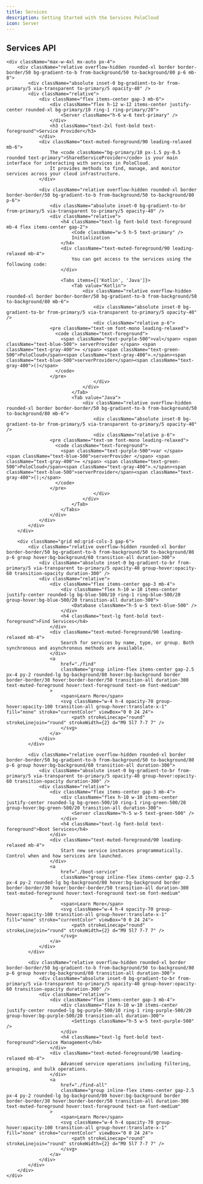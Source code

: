 ```yaml
---
title: Services
description: Getting Started with the Services PoloCloud
icon: Server
---
```



<div className="max-w-4xl mx-auto px-4 my-20">
    <div className="h-[2px] bg-gradient-to-r from-transparent via-border/40 to-transparent" />
    <div className="h-px mt-1 bg-gradient-to-r from-transparent via-primary/30 to-transparent blur-sm" />
</div>

<div className="relative py-12">
    <div className="absolute inset-0 bg-gradient-to-r from-primary/5 via-primary/10 to-primary/5 blur-[100px] opacity-40" />
    <div className="text-center mb-10 relative">
        <div className="absolute inset-0 bg-gradient-to-r from-primary/20 via-primary/30 to-primary/20 blur-[32px] opacity-20" />
        <h2 className="relative text-3xl font-bold bg-gradient-to-r from-foreground via-primary to-foreground bg-clip-text text-transparent tracking-tight">
            Services API
        </h2>
        <div className="w-20 h-1 bg-gradient-to-r from-transparent via-primary/50 to-transparent rounded-full mx-auto mt-4" />
    </div>

    <div className="max-w-4xl mx-auto px-4">
        <div className="relative overflow-hidden rounded-xl border border-border/50 bg-gradient-to-b from-background/50 to-background/80 p-6 mb-8">
            <div className="absolute inset-0 bg-gradient-to-br from-primary/5 via-transparent to-primary/5 opacity-40" />
            <div className="relative">
                <div className="flex items-center gap-3 mb-6">
                    <div className="flex h-12 w-12 items-center justify-center rounded-xl bg-primary/10 ring-1 ring-primary/20">
                        <Server className="h-6 w-6 text-primary" />
                    </div>
                    <h3 className="text-2xl font-bold text-foreground">Service Provider</h3>
                </div>
                <div className="text-muted-foreground/90 leading-relaxed mb-6">
                    The <code className="bg-primary/10 px-1.5 py-0.5 rounded text-primary">SharedServiceProvider</code> is your main interface for interacting with services in PoloCloud.
                    It provides methods to find, manage, and monitor services across your cloud infrastructure.
                </div>

                <div className="relative overflow-hidden rounded-xl border border-border/50 bg-gradient-to-b from-background/50 to-background/80 p-6">
                    <div className="absolute inset-0 bg-gradient-to-br from-primary/5 via-transparent to-primary/5 opacity-40" />
                    <div className="relative">
                        <h4 className="text-lg font-bold text-foreground mb-4 flex items-center gap-2">
                            <Code className="w-5 h-5 text-primary" />
                            Initialization
                        </h4>
                        <div className="text-muted-foreground/90 leading-relaxed mb-4">
                            You can get access to the services using the following code:
                        </div>

                        <Tabs items={['Kotlin', 'Java']}>
                            <Tab value="Kotlin">
                                <div className="relative overflow-hidden rounded-xl border border-border/50 bg-gradient-to-b from-background/50 to-background/80 mb-6">
                                    <div className="absolute inset-0 bg-gradient-to-br from-primary/5 via-transparent to-primary/5 opacity-40" />
                                    <div className="relative p-6">
                    <pre className="text-sm font-mono leading-relaxed">
                      <code className="text-foreground">
                        <span className="text-purple-500">val</span> <span className="text-blue-500"> serverProvider </span> <span className="text-gray-400">= </span> <span className="text-green-500">PoloCloud</span><span className="text-gray-400">.</span><span className="text-blue-500">serverProvider</span><span className="text-gray-400">()</span>
                      </code>
                    </pre>
                                    </div>
                                </div>
                            </Tab>
                            <Tab value="Java">
                                <div className="relative overflow-hidden rounded-xl border border-border/50 bg-gradient-to-b from-background/50 to-background/80 mb-6">
                                    <div className="absolute inset-0 bg-gradient-to-br from-primary/5 via-transparent to-primary/5 opacity-40" />
                                    <div className="relative p-6">
                    <pre className="text-sm font-mono leading-relaxed">
                      <code className="text-foreground">
                        <span className="text-purple-500">var </span> <span className="text-blue-500">serverProvider </span> <span className="text-gray-400">= </span> <span className="text-green-500">PoloCloud</span><span className="text-gray-400">.</span><span className="text-blue-500">serverProvider</span><span className="text-gray-400">();</span>
                      </code>
                    </pre>
                                    </div>
                                </div>
                            </Tab>
                        </Tabs>
                    </div>
                </div>
            </div>
        </div>

        <div className="grid md:grid-cols-3 gap-6">
            <div className="relative overflow-hidden rounded-xl border border-border/50 bg-gradient-to-b from-background/50 to-background/80 p-6 group hover:bg-background/60 transition-all duration-300">
                <div className="absolute inset-0 bg-gradient-to-br from-primary/5 via-transparent to-primary/5 opacity-40 group-hover:opacity-60 transition-opacity duration-300" />
                <div className="relative">
                    <div className="flex items-center gap-3 mb-4">
                        <div className="flex h-10 w-10 items-center justify-center rounded-lg bg-blue-500/10 ring-1 ring-blue-500/20 group-hover:bg-blue-500/20 transition-all duration-300">
                            <Database className="h-5 w-5 text-blue-500" />
                        </div>
                        <h4 className="text-lg font-bold text-foreground">Find Services</h4>
                    </div>
                    <div className="text-muted-foreground/90 leading-relaxed mb-4">
                        Search for services by name, type, or group. Both synchronous and asynchronous methods are available.
                    </div>
                    <a
                        href="./find"
                        className="group inline-flex items-center gap-2.5 px-4 py-2 rounded-lg bg-background/80 hover:bg-background border border-border/30 hover:border-border/50 transition-all duration-300 text-muted-foreground hover:text-foreground text-sm font-medium"
                    >
                        <span>Learn More</span>
                        <svg className="w-4 h-4 opacity-70 group-hover:opacity-100 transition-all group-hover:translate-x-1" fill="none" stroke="currentColor" viewBox="0 0 24 24">
                            <path strokeLinecap="round" strokeLinejoin="round" strokeWidth={2} d="M9 5l7 7-7 7" />
                        </svg>
                    </a>
                </div>
            </div>

            <div className="relative overflow-hidden rounded-xl border border-border/50 bg-gradient-to-b from-background/50 to-background/80 p-6 group hover:bg-background/60 transition-all duration-300">
                <div className="absolute inset-0 bg-gradient-to-br from-primary/5 via-transparent to-primary/5 opacity-40 group-hover:opacity-60 transition-opacity duration-300" />
                <div className="relative">
                    <div className="flex items-center gap-3 mb-4">
                        <div className="flex h-10 w-10 items-center justify-center rounded-lg bg-green-500/10 ring-1 ring-green-500/20 group-hover:bg-green-500/20 transition-all duration-300">
                            <Server className="h-5 w-5 text-green-500" />
                        </div>
                        <h4 className="text-lg font-bold text-foreground">Boot Services</h4>
                    </div>
                    <div className="text-muted-foreground/90 leading-relaxed mb-4">
                        Start new service instances programmatically. Control when and how services are launched.
                    </div>
                    <a
                        href="./boot-service"
                        className="group inline-flex items-center gap-2.5 px-4 py-2 rounded-lg bg-background/80 hover:bg-background border border-border/30 hover:border-border/50 transition-all duration-300 text-muted-foreground hover:text-foreground text-sm font-medium"
                    >
                        <span>Learn More</span>
                        <svg className="w-4 h-4 opacity-70 group-hover:opacity-100 transition-all group-hover:translate-x-1" fill="none" stroke="currentColor" viewBox="0 0 24 24">
                            <path strokeLinecap="round" strokeLinejoin="round" strokeWidth={2} d="M9 5l7 7-7 7" />
                        </svg>
                    </a>
                </div>
            </div>

            <div className="relative overflow-hidden rounded-xl border border-border/50 bg-gradient-to-b from-background/50 to-background/80 p-6 group hover:bg-background/60 transition-all duration-300">
                <div className="absolute inset-0 bg-gradient-to-br from-primary/5 via-transparent to-primary/5 opacity-40 group-hover:opacity-60 transition-opacity duration-300" />
                <div className="relative">
                    <div className="flex items-center gap-3 mb-4">
                        <div className="flex h-10 w-10 items-center justify-center rounded-lg bg-purple-500/10 ring-1 ring-purple-500/20 group-hover:bg-purple-500/20 transition-all duration-300">
                            <Settings className="h-5 w-5 text-purple-500" />
                        </div>
                        <h4 className="text-lg font-bold text-foreground">Service Management</h4>
                    </div>
                    <div className="text-muted-foreground/90 leading-relaxed mb-4">
                        Advanced service operations including filtering, grouping, and bulk operations.
                    </div>
                    <a
                        href="./find-all"
                        className="group inline-flex items-center gap-2.5 px-4 py-2 rounded-lg bg-background/80 hover:bg-background border border-border/30 hover:border-border/50 transition-all duration-300 text-muted-foreground hover:text-foreground text-sm font-medium"
                    >
                        <span>Learn More</span>
                        <svg className="w-4 h-4 opacity-70 group-hover:opacity-100 transition-all group-hover:translate-x-1" fill="none" stroke="currentColor" viewBox="0 0 24 24">
                            <path strokeLinecap="round" strokeLinejoin="round" strokeWidth={2} d="M9 5l7 7-7 7" />
                        </svg>
                    </a>
                </div>
            </div>
        </div>
    </div>
</div>